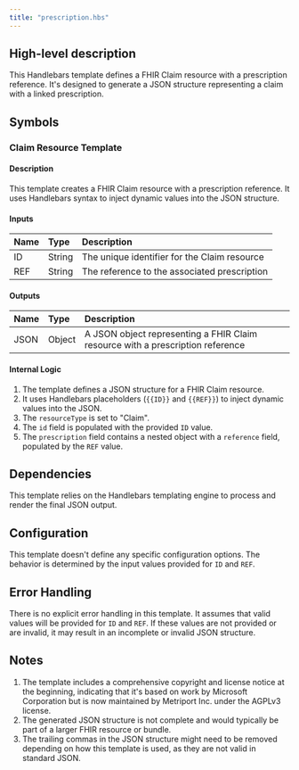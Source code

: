 ```yaml
---
title: "prescription.hbs"
---
```


## High-level description
This Handlebars template defines a FHIR Claim resource with a prescription reference. It's designed to generate a JSON structure representing a claim with a linked prescription.

## Symbols

### Claim Resource Template
#### Description
This template creates a FHIR Claim resource with a prescription reference. It uses Handlebars syntax to inject dynamic values into the JSON structure.

#### Inputs
| Name | Type | Description |
|:-----|:-----|:------------|
| ID | String | The unique identifier for the Claim resource |
| REF | String | The reference to the associated prescription |

#### Outputs
| Name | Type | Description |
|:-----|:-----|:------------|
| JSON | Object | A JSON object representing a FHIR Claim resource with a prescription reference |

#### Internal Logic
1. The template defines a JSON structure for a FHIR Claim resource.
2. It uses Handlebars placeholders (`{{ID}}` and `{{REF}}`) to inject dynamic values into the JSON.
3. The `resourceType` is set to "Claim".
4. The `id` field is populated with the provided `ID` value.
5. The `prescription` field contains a nested object with a `reference` field, populated by the `REF` value.

## Dependencies
This template relies on the Handlebars templating engine to process and render the final JSON output.

## Configuration
This template doesn't define any specific configuration options. The behavior is determined by the input values provided for `ID` and `REF`.

## Error Handling
There is no explicit error handling in this template. It assumes that valid values will be provided for `ID` and `REF`. If these values are not provided or are invalid, it may result in an incomplete or invalid JSON structure.

## Notes
1. The template includes a comprehensive copyright and license notice at the beginning, indicating that it's based on work by Microsoft Corporation but is now maintained by Metriport Inc. under the AGPLv3 license.
2. The generated JSON structure is not complete and would typically be part of a larger FHIR resource or bundle.
3. The trailing commas in the JSON structure might need to be removed depending on how this template is used, as they are not valid in standard JSON.